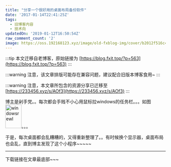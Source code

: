 ```yaml
---
title: "分享一个很好用的桌面布局备份软件"
date: '2017-01-14T22:41:25Z'
tags:
  - 旧博客内容
  - 技术向
updatedOn: '2019-01-12T16:50:54Z'
raw_comment_count: '2'
image: https://oss.192168123.xyz/image/old-fxblog-img/cover/b2012f516c49fe4b4b0d43342ed0a151.jpg
---
```


:::tip
本文迁移自老博客，原始链接为 [https://blog.fxit.top/?p=563](https://blog.fxit.top/?p=563)
:::

:::warning
注意，该文章排版可能存在兼容问题，建议配合旧版本博客食用~
:::

:::warning
注意，本文章所包含的资源分享已迁移至 [https://233456.xyz/s/AOf3](https://233456.xyz/s/AOf3)
:::

博主是剁手党。。每次都会手贱不小心用鼠标拉windows的任务栏。。。如图<img  src="https://oss.192168123.xyz/image/old-fxblog-img/ba2c8964e91b6489ec9a71cba49b054a.png" alt="windowsrewl" width="51" height="74" />。。。

于是，每次桌面都会乱糟糟的，又得重新整理了。。有时候换个显示器，桌面布局也会乱，直到博主发现了这个小程序~~~~~

<hr />

下载链接在文章最底部~~~
